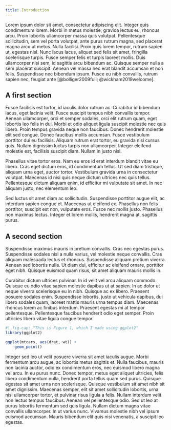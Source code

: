 ```yaml
---
title: Introduction
---
```


Lorem ipsum dolor sit amet, consectetur adipiscing elit. Integer quis condimentum lorem. Morbi in metus molestie, gravida lectus eu, rhoncus arcu. Proin lobortis ullamcorper massa quis volutpat. Pellentesque sollicitudin, sem vel porta volutpat, ante purus rutrum magna, sed placerat magna arcu ut metus. Nulla facilisi. Proin quis lorem tempor, rutrum sapien ut, egestas nisl. Nunc lacus lacus, aliquet sed felis sit amet, fringilla scelerisque turpis. Fusce semper felis et turpis laoreet mollis. Duis ullamcorper nisi sem, id sagittis arcu bibendum ac. Quisque semper nulla a sem placerat suscipit. Aenean vel massa nec erat blandit accumsan et non felis. Suspendisse nec bibendum ipsum. Fusce eu nibh convallis, rutrum sapien nec, feugiat ante [@bolliger2009full; @wickham2019welcome].

## A first section

Fusce facilisis est tortor, id iaculis dolor rutrum ac. Curabitur id bibendum lacus, eget lacinia velit. Fusce suscipit tempus nibh convallis tempor. Aenean ullamcorper, orci et semper sodales, orci elit rutrum quam, eget lobortis leo felis in dui. Morbi et odio aliquet ligula suscipit molestie nec quis libero. Proin tempus gravida neque non faucibus. Donec hendrerit molestie elit sed congue. Donec faucibus mollis accumsan. Fusce vestibulum porttitor dui eu facilisis. Aliquam rutrum erat tortor, eu gravida nisi cursus quis. Nullam dignissim luctus turpis non ullamcorper. Integer eleifend molestie est, facilisis suscipit diam. Nullam in justo nisl.

Phasellus vitae tortor eros. Nam eu eros id erat interdum blandit vitae eu libero. Cras eget dictum eros, id condimentum tellus. Ut sed diam tristique, aliquam urna eget, auctor tortor. Vestibulum gravida urna in consectetur volutpat. Maecenas id nisi quis neque dictum ultrices nec quis tellus. Pellentesque dictum aliquam enim, id efficitur mi vulputate sit amet. In nec aliquam justo, nec elementum leo.

Sed luctus sit amet diam ac sollicitudin. Suspendisse porttitor augue elit, ac interdum sapien congue et. Maecenas ut eleifend ex. Phasellus non felis porttitor, suscipit est non, vulputate eros. Fusce nec mollis justo. Phasellus non maximus lectus. Integer et lorem mollis, hendrerit magna at, sagittis purus.

## A second section

Suspendisse maximus mauris in pretium convallis. Cras nec egestas purus. Suspendisse sodales nisl a nulla varius, vel molestie neque convallis. Cras aliquam malesuada lectus et rhoncus. Suspendisse aliquam pretium viverra. Aenean sed lobortis nulla. Ut diam dui, efficitur ac eleifend ornare, porttitor eget nibh. Quisque euismod quam risus, sit amet aliquam mauris mollis in.

Curabitur dictum ultrices pulvinar. In id velit vel arcu aliquam commodo. Quisque eu odio vitae sapien molestie dapibus ut at sapien. In ac dolor ut neque viverra scelerisque eu in nibh. Quisque ac ex libero. Praesent posuere sodales enim. Suspendisse lobortis, justo ut vehicula dapibus, dui libero sodales quam, laoreet mattis mauris urna tempus diam. Maecenas rhoncus lorem ac finibus interdum. Praesent egestas mi at tempor pellentesque. Pellentesque faucibus hendrerit odio eget semper. Proin ultricies libero vitae ligula congue tempor.

```r
#| fig-cap: "This is Figure 1, which I made using ggplot2"
library(ggplot2)

ggplot(mtcars, aes(drat, wt)) +
    geom_point()
```

Integer sed leo ut velit posuere viverra sit amet iaculis augue. Morbi fermentum arcu augue, ac lobortis metus sagittis et. Nulla faucibus, mauris non lacinia auctor, odio ex condimentum eros, nec euismod libero magna vel arcu. In eu purus nunc. Donec tempor, metus eget aliquet ultricies, felis libero condimentum nulla, hendrerit porta tellus quam sed purus. Quisque egestas sit amet urna non scelerisque. Quisque vestibulum sit amet nibh sit amet dignissim. Maecenas semper, elit sit amet sollicitudin lobortis, urna nisl ullamcorper tortor, et pulvinar risus ligula a felis. Nullam interdum velit non lectus tempus faucibus. Aenean vel pellentesque odio. Sed ut leo at purus lobortis fermentum sed quis ligula. Nullam dictum magna vitae convallis ullamcorper. In ut varius nunc. Vivamus molestie nibh vel ipsum euismod accumsan. Mauris bibendum elit quis nisi venenatis, a suscipit leo egestas.

